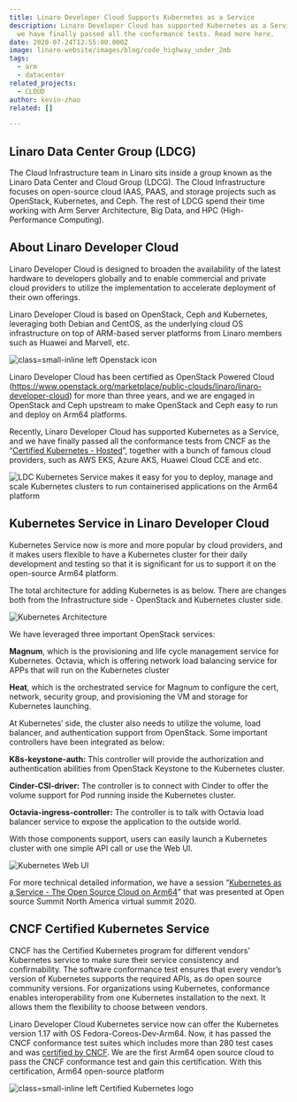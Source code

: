 ```yaml
---
title: Linaro Developer Cloud Supports Kubernetes as a Service
description: Linaro Developer Cloud has supported Kubernetes as a Service, and
  we have finally passed all the conformance tests. Read more here.
date: 2020-07-24T12:55:00.000Z
image: linaro-website/images/blog/code_highway_under_2mb
tags:
  - arm
  - datacenter
related_projects:
  - CLOUD
author: kevin-zhao
related: []

---
```


## **Linaro Data Center Group (LDCG)**

The Cloud Infrastructure team in Linaro sits inside a group known as the Linaro Data Center and Cloud Group (LDCG). The Cloud Infrastructure focuses on open-source cloud IAAS, PAAS, and storage projects such as OpenStack, Kubernetes, and Ceph. The rest of LDCG spend their time working with Arm Server Architecture, Big Data, and HPC (High-Performance Computing).

## About Linaro Developer Cloud

Linaro Developer Cloud is designed to broaden the availability of the latest hardware to developers globally and to enable commercial and private cloud providers to utilize the implementation to accelerate deployment of their own offerings.

Linaro Developer Cloud is based on OpenStack, Ceph and Kubernetes, leveraging both Debian and CentOS, as the underlying cloud OS infrastructure on top of ARM-based server platforms from Linaro members such as Huawei and Marvell, etc.

![class=small-inline left Openstack icon](/linaro-website/images/blog/openstack)

Linaro Developer Cloud has been certified as OpenStack Powered Cloud (https://www.openstack.org/marketplace/public-clouds/linaro/linaro-developer-cloud) for more than three years, and we are engaged in OpenStack and Ceph upstream to make OpenStack and Ceph easy to run and deploy on Arm64 platforms.

Recently, Linaro Developer Cloud has supported Kubernetes as a Service, and we have finally passed all the conformance tests from CNCF as the “[Certified Kubernetes - Hosted](https://landscape.cncf.io/card-mode?selected=linaro-developer-cloud-kubernetes-service)”, together with a bunch of famous cloud providers, such as AWS EKS, Azure AKS, Huawei Cloud CCE and etc.

![LDC Kubernetes Service makes it easy for you to deploy, manage and scale Kubernetes clusters to run containerised applications on the Arm64 platform](/linaro-website/images/blog/ldc-kubernetes-service)

## Kubernetes Service in Linaro Developer Cloud

Kubernetes Service now is more and more popular by cloud providers, and it makes users flexible to have a Kubernetes cluster for their daily development and testing so that it is significant for us to support it on the open-source Arm64 platform.

The total architecture for adding Kubernetes is as below. There are changes both from the Infrastructure side - OpenStack and Kubernetes cluster side.

![Kubernetes Architecture](/linaro-website/images/blog/kubernetes-architecture)

We have leveraged three important OpenStack services:

**Magnum**, which is the provisioning and life cycle management service for Kubernetes. Octavia, which is offering network load balancing service for APPs that will run on the Kubernetes cluster

**Heat**, which is the orchestrated service for Magnum to configure the cert, network, security group, and provisioning the VM and storage for Kubernetes launching.

At Kubernetes’ side, the cluster also needs to utilize the volume, load balancer, and authentication support from OpenStack. Some important controllers have been integrated as below:

**K8s-keystone-auth:** This controller will provide the authorization and authentication abilities from OpenStack Keystone to the Kubernetes cluster.

**Cinder-CSI-driver:** The controller is to connect with Cinder to offer the volume support for Pod running inside the Kubernetes cluster.

**Octavia-ingress-controller:** The controller is to talk with Octavia load balancer service to expose the application to the outside world.

With those components support, users can easily launch a Kubernetes cluster with one simple API call or use the Web UI.

![Kubernetes Web UI](/linaro-website/images/blog/kubernetes-web-ui)

For more technical detailed information, we have a session “[Kubernetes as a Service - The Open Source Cloud on Arm64](https://ossna2020.sched.com/event/c3Yh/kubernetes-as-a-service-open-source-cloud-on-arm64-kevin-zhao-xinliang-liu-linaro)” that was presented at Open source Summit North America virtual summit 2020.

## CNCF Certified Kubernetes Service

CNCF has the Certified Kubernetes program for different vendors’ Kubernetes service to make sure their service consistency and confirmability. The software conformance test ensures that every vendor’s version of Kubernetes supports the required APIs, as do open source community versions. For organizations using Kubernetes, conformance enables interoperability from one Kubernetes installation to the next. It allows them the flexibility to choose between vendors.

Linaro Developer Cloud Kubernetes service now can offer the Kubernetes version 1.17 with OS Fedora-Coreos-Dev-Arm64. Now, it has passed the CNCF conformance test suites which includes more than 280 test cases and was [certified by CNCF](https://landscape.cncf.io/card-mode?selected=linaro-developer-cloud-kubernetes-service). We are the first Arm64 open source cloud to pass the CNCF conformance test and gain this certification. With this certification, Arm64 open-source platform

![class=small-inline left Certified Kubernetes logo](/linaro-website/images/blog/certified-kubernetes)
